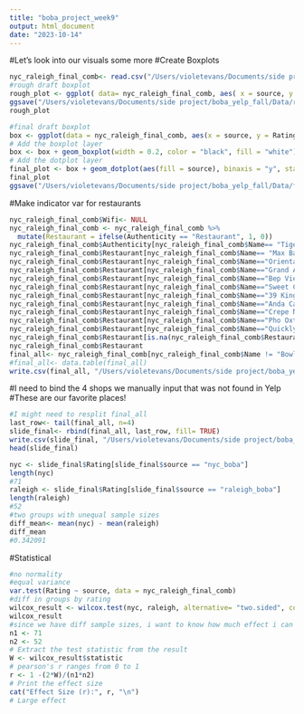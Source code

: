 ```yaml
---
title: "boba_project_week9"
output: html_document
date: "2023-10-14"
---
```


#Let's look into our visuals some more
#Create Boxplots
```r
nyc_raleigh_final_comb<- read.csv("/Users/violetevans/Documents/side project/boba_yelp_fall/Data/combined_data.csv")
#rough draft boxplot
rough_plot <- ggplot( data= nyc_raleigh_final_comb, aes( x = source, y = Rating ) ) + geom_boxplot( colour="black", fill="orange", outlier.colour="blue", outlier.shape=1 )
ggsave("/Users/violetevans/Documents/side project/boba_yelp_fall/Data/rough_boxplot.png", plot = rough_plot, width = 6, height = 4, dpi = 300)
rough_plot 
```


```r
#final draft boxplot
box <- ggplot(data = nyc_raleigh_final_comb, aes(x = source, y = Rating))
# Add the boxplot layer
box <- box + geom_boxplot(width = 0.2, color = "black", fill = "white")
# Add the dotplot layer
final_plot <- box + geom_dotplot(aes(fill = source), binaxis = "y", stackdir = "center", method = "histodot", binwidth = 0.1, dotsize = 0.75)
final_plot
ggsave("/Users/violetevans/Documents/side project/boba_yelp_fall/Data/final_boxplot.png", plot = final_plot, width = 6, height = 4, dpi = 300)
```

#Make indicator var for restaurants
```r
nyc_raleigh_final_comb$Wifi<- NULL
nyc_raleigh_final_comb <- nyc_raleigh_final_comb %>% 
  mutate(Restaurant = ifelse(Authenticity == "Restaurant", 1, 0))
nyc_raleigh_final_comb$Authenticity[nyc_raleigh_final_comb$Name== "Tiger Hill"] <- 1
nyc_raleigh_final_comb$Restaurant[nyc_raleigh_final_comb$Name== "Max Bakery"] <- 1
nyc_raleigh_final_comb$Restaurant[nyc_raleigh_final_comb$Name=="Oriental Pho"] <- 1
nyc_raleigh_final_comb$Restaurant[nyc_raleigh_final_comb$Name=="Grand Asia Market"] <-1
nyc_raleigh_final_comb$Restaurant[nyc_raleigh_final_comb$Name=="Bep Vietnamese Kitchen"] <-1
nyc_raleigh_final_comb$Restaurant[nyc_raleigh_final_comb$Name=="Sweet Cats Cafe"] <-1
nyc_raleigh_final_comb$Restaurant[nyc_raleigh_final_comb$Name=="39 Kings Cafe"] <- 1
nyc_raleigh_final_comb$Restaurant[nyc_raleigh_final_comb$Name=="Anda Cafe"] <- 1
nyc_raleigh_final_comb$Restaurant[nyc_raleigh_final_comb$Name=="Crepe N Tearia"] <- 1
nyc_raleigh_final_comb$Restaurant[nyc_raleigh_final_comb$Name=="Pho Oxtail"] <- 1
nyc_raleigh_final_comb$Restaurant[nyc_raleigh_final_comb$Name=="Quickly-Morrisville"] <- 1
nyc_raleigh_final_comb$Restaurant[is.na(nyc_raleigh_final_comb$Restaurant)] <- 0
nyc_raleigh_final_comb$Restaurant
final_all<- nyc_raleigh_final_comb[nyc_raleigh_final_comb$Name != "Bowlba Cafe",]
#final_all<- data.table(final_all)
write.csv(final_all, "/Users/violetevans/Documents/side project/boba_yelp_fall/Data/final_all.csv", row.names = FALSE)
```

#I need to bind the 4 shops we manually input that was not found in Yelp
#These are our favorite places!
```r
#I might need to resplit final_all
last_row<- tail(final_all, n=4)
slide_final<- rbind(final_all, last_row, fill= TRUE)
write.csv(slide_final, "/Users/violetevans/Documents/side project/boba_yelp_fall/Data/final_all.csv", row.names = FALSE)
head(slide_final)
```

  
```r
nyc <- slide_final$Rating[slide_final$source == "nyc_boba"]
length(nyc)
#71
raleigh <- slide_final$Rating[slide_final$source == "raleigh_boba"]
length(raleigh)
#52
#two groups with unequal sample sizes
diff_mean<- mean(nyc) - mean(raleigh)
diff_mean
#0.342091
```


#Statistical 
```r
#no normality
#equal variance
var.test(Rating ~ source, data = nyc_raleigh_final_comb)
#diff in groups by rating
wilcox_result <- wilcox.test(nyc, raleigh, alternative= "two.sided", correct= TRUE)
wilcox_result
#since we have diff sample sizes, i want to know how much effect i can have
n1 <- 71
n2 <- 52
# Extract the test statistic from the result
W <- wilcox_result$statistic
# pearson's r ranges from 0 to 1
r <- 1 -(2*W)/(n1*n2)
# Print the effect size
cat("Effect Size (r):", r, "\n")
# Large effect
```



